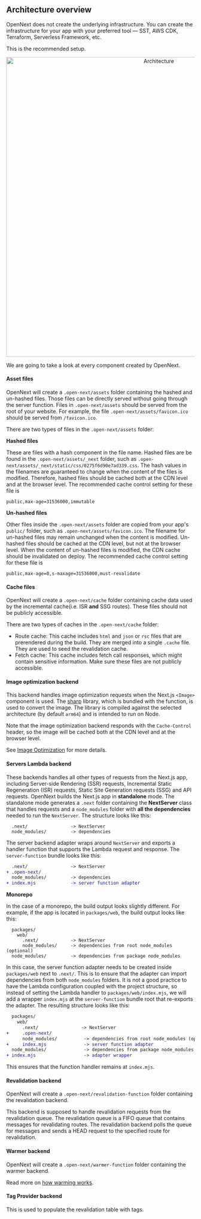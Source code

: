 ## Architecture overview

OpenNext does not create the underlying infrastructure. You can create the infrastructure for your app with your preferred tool — SST, AWS CDK, Terraform, Serverless Framework, etc.

This is the recommended setup.

<p align="center">
  <img alt="Architecture" src="/architecture.png" width="800" />
</p>

We are going to take a look at every component created by OpenNext.

#### Asset files

OpenNext will create a `.open-next/assets` folder containing the hashed and un-hashed files. Those files can be directly served without going through the server function. Files in `.open-next/assets` should be served from the root of your website. For example, the file `.open-next/assets/favicon.ico` should be served from `/favicon.ico`.


There are two types of files in the `.open-next/assets` folder:

**Hashed files**

These are files with a hash component in the file name. Hashed files are be found in the `.open-next/assets/_next` folder, such as `.open-next/assets/_next/static/css/0275f6d90e7ad339.css`. The hash values in the filenames are guaranteed to change when the content of the files is modified. Therefore, hashed files should be cached both at the CDN level and at the browser level. The recommended cache control setting for these file is

```
public,max-age=31536000,immutable
```

**Un-hashed files**

Other files inside the `.open-next/assets` folder are copied from your app's `public/` folder, such as `.open-next/assets/favicon.ico`. The filename for un-hashed files may remain unchanged when the content is modified. Un-hashed files should be cached at the CDN level, but not at the browser level. When the content of un-hashed files is modified, the CDN cache should be invalidated on deploy. The recommended cache control setting for these file is

```
public,max-age=0,s-maxage=31536000,must-revalidate
```

#### Cache files

OpenNext will create a `.open-next/cache` folder containing cache data used by the incremental cache(i.e. ISR **and** SSG routes). These files should not be publicly accessible.

There are two types of caches in the `.open-next/cache` folder:

- Route cache: This cache includes `html` and `json` or `rsc` files that are prerendered during the build. They are merged into a single `.cache` file. They are used to seed the revalidation cache.
- Fetch cache: This cache includes fetch call responses, which might contain sensitive information. Make sure these files are not publicly accessible.

#### Image optimization backend

This backend handles image optimization requests when the Next.js `<Image>` component is used. The [sharp](https://www.npmjs.com/package/sharp) library, which is bundled with the function, is used to convert the image. The library is compiled against the selected architecture (by default `arm64`) and is intended to run on Node.

Note that the image optimization backend responds with the `Cache-Control` header, so the image will be cached both at the CDN level and at the browser level.

See [Image Optimization](components/image_optimization) for more details.

#### Servers Lambda backend

These backends handles all other types of requests from the Next.js app, including Server-side Rendering (SSR) requests, Incremental Static Regeneration (ISR) requests, Static Site Generation requests (SSG) and API requests. OpenNext builds the Next.js app in **standalone** mode. The standalone mode generates a `.next` folder containing the **NextServer** class that handles requests and a `node_modules` folder with **all the dependencies** needed to run the `NextServer`. The structure looks like this:

```
  .next/                -> NextServer
  node_modules/         -> dependencies
```

The server backend adapter wraps around `NextServer` and exports a handler function that supports the Lambda request and response. The `server-function` bundle looks like this:

```diff
  .next/                -> NextServer
+ .open-next/
  node_modules/         -> dependencies
+ index.mjs             -> server function adapter
```

**Monorepo**

In the case of a monorepo, the build output looks slightly different. For example, if the app is located in `packages/web`, the build output looks like this:

```
  packages/
    web/
      .next/            -> NextServer
      node_modules/     -> dependencies from root node_modules (optional)
  node_modules/         -> dependencies from package node_modules
```

In this case, the server function adapter needs to be created inside `packages/web` next to `.next/`. This is to ensure that the adapter can import dependencies from both `node_modules` folders. It is not a good practice to have the Lambda configuration coupled with the project structure, so instead of setting the Lambda handler to `packages/web/index.mjs`, we will add a wrapper `index.mjs` at the `server-function` bundle root that re-exports the adapter. The resulting structure looks like this:

```diff
  packages/
    web/
      .next/                -> NextServer
+     .open-next/
      node_modules/          -> dependencies from root node_modules (optional)
+     index.mjs              -> server function adapter
  node_modules/              -> dependencies from package node_modules
+ index.mjs                  -> adapter wrapper
```

This ensures that the function handler remains at `index.mjs`.

#### Revalidation backend

OpenNext will create a `.open-next/revalidation-function` folder containing the revalidation backend.

This backend is supposed to handle revalidation requests from the revalidation queue. The revalidation queue is a FIFO queue that contains messages for revalidating routes. The revalidation backend polls the queue for messages and sends a HEAD request to the specified route for revalidation.

#### Warmer backend

OpenNext will create a `.open-next/warmer-function` folder containing the warmer backend.

Read more on [how warming works](/aws/v2/inner_workings/warming).

#### Tag Provider backend

This is used to populate the revalidation table with tags.